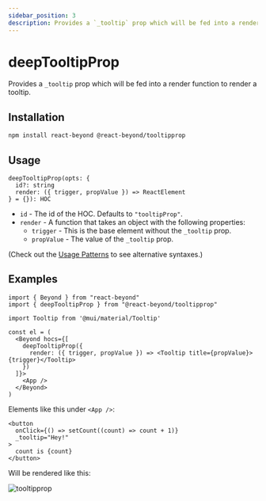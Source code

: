 ```yaml
---
sidebar_position: 3
description: Provides a `_tooltip` prop which will be fed into a render function to render a tooltip.
---
```


# deepTooltipProp

Provides a `_tooltip` prop which will be fed into a render function to render a tooltip.

## Installation

```bash
npm install react-beyond @react-beyond/tooltipprop
```

## Usage

```
deepTooltipProp(opts: {
  id?: string
  render: ({ trigger, propValue }) => ReactElement
} = {}): HOC
```

- `id` - The id of the HOC. Defaults to `"tooltipProp"`.
- `render` - A function that takes an object with the following properties:
  - `trigger` - This is the base element without the `_tooltip` prop.
  - `propValue` - The value of the `_tooltip` prop.

(Check out the [Usage Patterns](/docs/guide/usage-patterns) to see alternative syntaxes.)

## Examples

```tsx
import { Beyond } from "react-beyond"
import { deepTooltipProp } from "@react-beyond/tooltipprop"

import Tooltip from '@mui/material/Tooltip'

const el = (
  <Beyond hocs={[
    deepTooltipProp({
      render: ({ trigger, propValue }) => <Tooltip title={propValue}>{trigger}</Tooltip>
    })
  ]}>
    <App />
  </Beyond>
)
```

Elements like this under `<App />`:

```tsx
<button
  onClick={() => setCount((count) => count + 1)}
  _tooltip="Hey!"
>
  count is {count}
</button>
```

Will be rendered like this:

![tooltipprop](/img/tooltipprop.gif)

